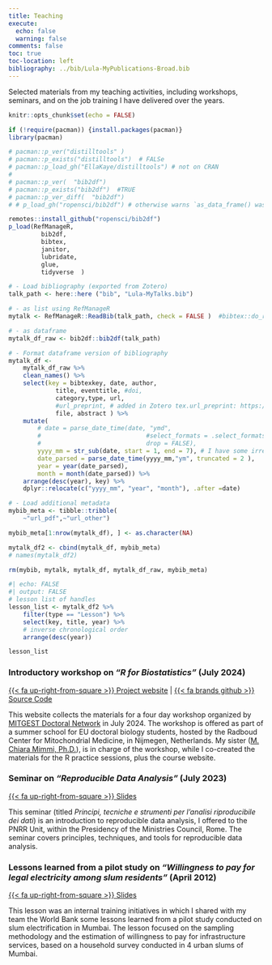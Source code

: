 ```yaml
---
title: Teaching
execute:
  echo: false
  warning: false
comments: false
toc: true
toc-location: left
bibliography: ../bib/Lula-MyPublications-Broad.bib
---
```


Selected materials from my teaching activities, including workshops, seminars, and on the job training I have delivered over the years.

 
<!-- # [setup] -->
 
```r

knitr::opts_chunk$set(echo = FALSE)

if (!require(pacman)) {install.packages(pacman)} 
library(pacman)

# pacman::p_ver("distilltools" )
# pacman::p_exists("distilltools")  # FALSe
# pacman::p_load_gh("EllaKaye/distilltools") # not on CRAN
# 
# pacman::p_ver(  "bib2df")
# pacman::p_exists("bib2df")  #TRUE
# pacman::p_ver_diff(  "bib2df")
# # p_load_gh("ropensci/bib2df") # otherwise warns `as_data_frame() was deprecated in tibble 2.0.0.`

remotes::install_github("ropensci/bib2df")
p_load(RefManageR,
		 bib2df,
		 bibtex,
		 janitor,
		 lubridate,
		 glue,
		 tidyverse	)

```

<!-- 1.B LOAD & CLEAN ZOTERO'S Lula-MyTalks.bib -->

```r
# - Load bibliography (exported from Zotero)
talk_path <- here::here ("bib", "Lula-MyTalks.bib")

# - as list using RefManageR
mytalk <- RefManageR::ReadBib(talk_path, check = FALSE )  #bibtex::do_read_bib(file = talk_path, encoding = "unknown", srcfile)

# - as dataframe
mytalk_df_raw <- bib2df::bib2df(talk_path)  

# - Format dataframe version of bibliography
mytalk_df <-
	mytalk_df_raw %>%
	clean_names() %>%
	select(key = bibtexkey, date, author, 
			 title, eventtitle, #doi, 
			 category,type, url, 
			 #url_preprint, # added in Zotero tex.url_preprint: https://...
			 file, abstract ) %>%
	mutate(
		# date = parse_date_time(date, "ymd",
		# 							  #select_formats = .select_formats
		# 							  drop = FALSE),
		yyyy_mm = str_sub(date, start = 1, end = 7), # I have some irregularities in format  
		date_parsed = parse_date_time(yyyy_mm,"ym", truncated = 2 ),
		year = year(date_parsed), 
		month = month(date_parsed)) %>%
	arrange(desc(year), key) %>% 
	dplyr::relocate(c("yyyy_mm", "year", "month"), .after =date)

# - Load additional metadata
mybib_meta <- tibble::tribble( 
	~"url_pdf",~"url_other") 

mybib_meta[1:nrow(mytalk_df), ] <- as.character(NA)

mytalk_df2 <- cbind(mytalk_df, mybib_meta)
# names(mytalk_df2)
```


```r
rm(mybib, mytalk, mytalk_df, mytalk_df_raw, mybib_meta)
```

<!-- 2.B (Talks) Distribute **url** column to right columns (which will have the names of icons later) -->
```r
#| echo: FALSE
#| output: FALSE
# lesson list of handles
lesson_list <- mytalk_df2 %>% 
	filter(type == "Lesson") %>%
	select(key, title, year) %>% 
	# inverse chronological order
	arrange(desc(year)) 

lesson_list
```


### Introductory workshop on *"R for Biostatistics"* (July 2024)

[{{< fa up-right-from-square >}} Project website](https://R4biostats.com) \| [{{< fa brands github >}} Source Code](https://github.com/Lulliter/R4biostats)

This website collects the materials for a four day workshop organized by [MITGEST Doctoral Network](https://www.mitgest.eu/) in July 2024. The workshop is offered as part of a summer school for EU doctoral biology students, hosted by the Radboud Center for Mitochondrial Medicine, in Nijmegen, Netherlands. My sister ([M. Chiara Mimmi, Ph.D.](https://www.linkedin.com/in/maria-chiara-mimmi-b0aa9233/)), is in charge of the workshop, while I co-created the materials for the R practice sessions, plus the course website.  
<!-- ![](../images/banner_BIOSTATS.png) <br><br> -->

### Seminar on *"Reproducible Data Analysis"* (July 2023)

[{{< fa up-right-from-square >}} Slides](Reproducibility.pdf)

This seminar (titled _Principi, tecniche e strumenti per l’analisi riproducibile dei dati_) is an introduction to reproducible data analysis, I offered to the PNRR Unit, within the Presidency of the Ministries Council, Rome. The seminar covers principles, techniques, and tools for reproducible data analysis.

### Lessons learned from a pilot study on *"Willingness to pay for legal electricity among slum residents"* (April 2012)

[{{< fa up-right-from-square >}} Slides](Mumbai.pdf)

This lesson was an internal training initiatives in which I shared with my team the World Bank some lessons learned from a pilot study conducted on slum electrification in Mumbai. The lesson focused on the sampling methodology and the estimation of willingness to pay for infrastructure services, based on a household survey conducted in 4 urban slums of Mumbai.


